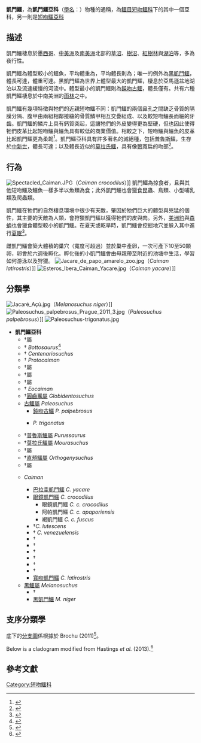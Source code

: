 {{Automatic taxobox
| name = 凱門鱷亞科
| fossil_range = <br/>[[古新世|古新世]]–[[全新世|現今]]，{{fossilrange|66|0}}
| taxon = Caimaninae
| image = Caiman_yacare.jpg
| image_caption = [[巴拉圭凱門鱷|巴拉圭凱門鱷]]（''Caiman yacare''）
| authority = Brochu, 1999
| type_species = [[南美寬吻鱷|南美寬吻鱷]]<br/>''Caiman latirostris''
| type_species_authority = [[弗朗索瓦·馬里·多丹|Daudin]], 1825
| subdivision_ranks = 屬與種
| subdivision =
見[[凱門鱷#分類學|內文]]
}}
'''凱門鱷'''，為'''凱門鱷亞科'''（[[學名|學名]]：{{lang|la|Caimaninae}}）物種的通稱，為[[鱷目|鱷目]][[短吻鱷科|短吻鱷科]]下的其中一個亞科，另一則是[[短吻鱷亞科|短吻鱷亞科]]

==描述==
凱門鱷棲息於[[墨西哥|墨西哥]]、[[中美洲|中美洲]]及[[南美洲|南美洲]]北部的[[草沼|草沼]]、[[樹沼|樹沼]]、[[紅樹林|紅樹林]]與[[湖泊|湖泊]]等，多為夜行性。

凱門鱷為體型較小的鱷魚，平均體重為{{convert|6|to|40|kg|lb|abbr=on}}，平均體長則為{{convert|2|to|2.5|m|ft|abbr=on}}；唯一的例外為[[黑凱門鱷|黑凱門鱷]]，體長可達{{convert|4|m|ft|abbr=on}}，體重可達{{convert|400|kg|lb|abbr=on}}。黑凱門鱷為世界上體型最大的凱門鱷，棲息於亞馬遜盆地湖泊以及流速緩慢的河流中。體型最小的凱門鱷則為[[鈍吻古鱷|鈍吻古鱷]]，體長僅有{{convert|1.2|to|1.5|m|ft|abbr=on}}。共有六種凱門鱷棲息於中南美洲的[[雨林|雨林]]之中。

凱門鱷有幾項特徵與牠們的近親短吻鱷不同：凱門鱷的兩個鼻孔之間缺乏骨質的隔膜分隔、腹甲由兩組相鄰接縫的骨質鱗甲相互交疊組成、以及較短吻鱷長而細的牙齒。凱門鱷的鱗片上具有鈣質突起，這讓牠們的外皮變得更為堅硬，但也因此使得牠們皮革比起短吻鱷與鱷魚具有較低的商業價值。相較之下，短吻鱷與鱷魚的皮革比起凱門鱷更為柔韌<ref>{{Cite news|url=http://www.panamleathers.com/blog/bid/345632/comparing-exotic-leathers-american-alligator-vs-caiman-skins|title=Comparing Exotic Leathers: American Alligator vs. Caiman Skins|last=Mendal|first=Abram|access-date=2016-12-04|archive-url=https://web.archive.org/web/20170731015431/http://www.panamleathers.com/blog/bid/345632/comparing-exotic-leathers-american-alligator-vs-caiman-skins|archive-date=2017-07-31|dead-url=no}}</ref>。凱門鱷亞科具有許多著名的滅絕種，包括[[普魯斯鱷|普魯斯鱷]]，生存於[[中新世|中新世]]，體長可達{{convert|12|m|ft|abbr=on}}；以及體長近似的[[莫拉氏鱷|莫拉氏鱷]]，具有像[[鴨|鴨]]寬扁的吻部<ref>{{cite journal | doi = 10.2307/3889340 | last1 = Brochu | first1 = C. A. | year = 1999 | title = Phylogenetics, Taxonomy, and Historical Biogeography of Alligatoroidea | jstor = 3889340| journal = Society of Vertebrate Paleontology Memoir | volume = 6 | issue = | pages = 9–100 }}</ref>。

==行為==
[[File:Spectacled_Caiman.JPG|thumb]]（''Caiman crocodilus''）]]
凱門鱷為掠食者，且與其他短吻鱷及鱷魚一樣多半以魚類為食；此外凱門鱷也會獵食昆蟲、鳥類、小型哺乳類及爬蟲類。

凱門鱷在牠們的自然棲息環境中很少有天敵，肇因於牠們巨大的體型與兇猛的個性，其主要的天敵為人類，會狩獵凱門鱷以獲得牠們的皮與肉。另外，[[美洲豹|美洲豹]]與[[森蚺|森蚺]]也會獵食體型較小的凱門鱷。在夏天或乾旱時，凱門鱷會挖掘地穴並躲入其中進行[[夏眠|夏眠]]<ref>{{Cite web|url=https://animals.net/caiman/|title=Caiman - Description, Habitat, Image, Diet, and Interesting Facts|access-date=2018-10-31|archive-date=2020-11-11|archive-url=https://web.archive.org/web/20201111224207/https://animals.net/caiman/|dead-url=no}}</ref>。

雌凱門鱷會築大體積的巢穴（寬度可超過{{convert|1.5|m}}）並於巢中產卵，一次可產下10至50顆卵，卵會於六週後孵化。孵化後的小凱門鱷會由母親帶至附近的池塘中生活，學習如何游泳以及狩獵。
[[File:Jacare_de_papo_amarelo_zoo.jpg|thumb]]（''Caiman latirostris''）]]
[[File:Esteros_Ibera_Caiman_Yacare.jpg|thumb]]（''Caiman yacare''）]]

== 分類學 ==
[[File:Jacaré_Açú.jpg|thumb]]（''Melanosuchus niger''）]]
[[File:Paleosuchus_palpebrosus_Prague_2011_3.jpg|thumb]]（''Paleosuchus palpebrosus''）]]
[[File:Paleosuchus-trigonatus.jpg|thumb]]

* '''凱門鱷亞科'''
** †''{{link-en|Acresuchus}}''屬
** †{{link-en|博托鱷屬|Bottosaurus}} ''Bottosaurus''<ref>{{cite journal |author=Adam P. Cossette |year=2020 |title=A new species of ''Bottosaurus'' (Alligatoroidea: Caimaninae) from the Black Peaks Formation (Palaeocene) of Texas indicates an early radiation of North American caimanines |journal=Zoological Journal of the Linnean Society |volume=Online edition |issue= |pages= |doi=10.1093/zoolinnean/zlz178 }}</ref>
** †{{link-en|森特納里鱷|Centenariosuchus}} ''Centenariosuchus''
** †{{link-en|原凱門鱷屬|Protocaiman}} ''Protocaiman''
** †''{{link-en|Kuttanacaiman}}''屬
** †''{{link-en|Gnatusuchus}}''屬
** †''{{link-en|Culebrasuchus}}''屬
** †{{link-en|始凱門鱷屬|Eocaiman}} ''Eocaiman''
** †[[圓齒鼉屬|圓齒鼉屬]] ''Globidentosuchus''
** [[古鱷屬_（現存種）|古鱷屬]] ''Paleosuchus''
*** [[鈍吻古鱷|鈍吻古鱷]] ''P. palpebrosus''
*** {{link-en|錐吻古鱷|smooth-fronted caiman}} ''P. trigonatus''
** †[[普魯斯鱷屬|普魯斯鱷屬]] ''Purussaurus''
** †[[莫拉氏鱷屬|莫拉氏鱷屬]] ''Mourasuchus''
** †''{{link-en|Necrosuchus}}''屬
** †[[直頰鱷屬|直頰鱷屬]] ''Orthogenysuchus''
** †''{{link-en|Tsoabichi}}''屬
** {{link-en|凱門鱷屬|Caiman_(genus)}} ''Caiman''
*** [[巴拉圭凱門鱷|巴拉圭凱門鱷]] ''C. yacare''
*** [[眼鏡凱門鱷|眼鏡凱門鱷]] ''C. crocodilus''
**** 眼鏡凱門鱷 ''C. c. crocodilus''
**** 阿帕凱門鱷 ''C. c. apaporiensis''
**** 褐凱門鱷 ''C. c. fuscus''
*** †''C. lutescens''
*** †{{link-en|委內瑞拉凱門鱷|Caiman venezuelensis}} ''C. venezuelensis''
*** †''{{link-en|C. wannlangstoni|Caiman wannlangstoni}}''
*** †''{{link-en|C. brevirostris|Caiman brevirostris}}''
*** †''{{link-en|C. gasparinae|Caiman gasparinae}}''
*** †''{{link-en|C. niteroiensis|Caiman niteroiensis}}''
*** †''{{link-en|C. paranensis|Caiman paranensis}}''
*** †''{{link-en|C. praecursor|Caiman praecursor}}''
*** [[寬吻凱門鱷|寬吻凱門鱷]] ''C. latirostris''
** [[黑鱷屬|黑鱷屬]] ''Melanosuchus''
*** †''{{link-en|M. fisheri|Melanosuchus fisheri}}''
*** [[黑凱門鱷|黑凱門鱷]] ''M. niger''

==支序分類學==
底下的[[分支圖|分支圖]]係根據於 Brochu (2011)<ref name=NecrosuchusRev>{{Cite journal | last1 = Brochu | first1 = C. A. | doi = 10.1111/j.1096-3642.2011.00716.x | title = Phylogenetic relationships of Necrosuchus ionensis Simpson, 1937 and the early history of caimanines | journal = Zoological Journal of the Linnean Society | volume = 163 | pages = S228–S256 | year = 2011 | pmid =  | pmc = }}</ref>。

{{clade| style=font-size:100%;line-height:85%
|label1= [[短吻鱷科|短吻鱷科]] Alligatoridae 
|1={{clade
   |1=[[短吻鱷亞科|短吻鱷亞科]] Alligatorinae
   |label2= '''凱門鱷亞科 Caimaninae''' 
   |2={{clade
      |1={{extinct}}{{link-en|始凱門鱷|Eocaiman cavernensis}} ''Eocaiman cavernensis''
      |2={{clade
         |1={{extinct}}''{{link-en|Necrosuchus ionensis}}''
         |2={{extinct}}''{{link-en|Tsoabichi greenriverensis}}''
         |3={{clade
            |1=[[鈍吻古鱷|鈍吻古鱷]] ''Paleosuchus palpebrosus''
            |2={{link-en|錐吻古鱷|smooth-fronted caiman}} ''Paleosuchus trigonatus''}}
         |4={{clade
            |1={{extinct}}[[莫拉氏鱷屬|莫拉氏鱷屬]] ''Mourasuchus''
            |2={{extinct}}[[直頰鱷屬|直頰鱷]] ''Orthogenysuchus olseni''
            |3={{clade
               |1={{extinct}}[[普魯斯鱷屬|米蘭達普魯斯鱷]] ''Purussaurus mirandai''
               |2={{extinct}}[[普魯斯鱷屬|內華爾普魯斯鱷]] ''Purussaurus neivensis''}} }}
         |label5= Jacarea 
         |5={{clade
            |1={{clade
               |1=[[眼鏡凱門鱷|眼鏡凱門鱷]] ''Caiman crocodilus''
               |2=[[巴拉圭凱門鱷|巴拉圭凱門鱷]] ''Caiman yacare''}}
            |2={{clade
               |1=[[寬吻凱門鱷|寬吻凱門鱷]] ''Caiman latirostris''
               |2=UCMP 39978 <small>（''[[南美寬吻鱷|Caiman lutescens]]''）</small>
               |3={{clade
                  |1={{extinct}}''{{link-en|Melanosuchus fisheri}}''
                  |2=[[黑凱門鱷|黑凱門鱷]] ''Melanosuchus niger''}} }} }} }} }} }} }}

Below is a cladogram modified from Hastings ''et al.'' (2013).<ref name=PanamaCrocs>{{Cite journal | last1 = Hastings | first1 = A. K. | last2 = Bloch | first2 = J. I. | last3 = Jaramillo | first3 = C. A. | last4 = Rincon | first4 = A. F. | last5 = MacFadden | first5 = B. J. | title = Systematics and biogeography of crocodylians from the Miocene of Panama | doi = 10.1080/02724634.2012.713814 | journal = Journal of Vertebrate Paleontology | volume = 33 | issue = 2 | pages = 239 | year = 2013 | pmid =  | pmc = }}</ref>

{{clade| style=font-size:100%;line-height:85%
|1={{clade
   |1={{extinct}}''{{link-en|Stangerochampsa mccabei}}''
   |2={{clade
      |1={{extinct}}{{link-en|蒙大拿腕鱷|Brachychampsa}} ''Brachychampsa montana''
      |2={{extinct}}{{link-en|希利氏腕鱷|Brachychampsa}} ''Brachychampsa sealeyi''}}
   |label3= [[短吻鱷科|短吻鱷科]] Alligatoridae 
   |3={{clade
      |1=[[短吻鱷亞科|短吻鱷亞科]] Alligatorinae
      |label2= '''凱門鱷亞科 Caimaninae''' 
      |2={{clade
         |1={{extinct}}''{{link-en|Culebrasuchus mesoamericanus}}''
         |2={{clade
            |1={{extinct}}{{link-en|始凱門鱷|Eocaiman cavernensis}} ''Eocaiman cavernensis''
            |2={{clade
               |1={{extinct}}''{{link-en|Tsoabichi greenriverensis}}''
               |2={{clade
                  |1={{clade
                     |1=[[鈍吻古鱷|鈍吻古鱷]] ''Paleosuchus palpebrosus''
                     |2={{link-en|錐吻古鱷|smooth-fronted caiman}} ''Paleosuchus trigonatus''}}
                  |2={{clade
                     |1={{clade
                        |1={{extinct}}{{link-en|森特納里鱷|Centenariosuchus}} ''Centenariosuchus gilmorei''
                        |2={{clade
                           |1={{extinct}}[[普魯斯鱷屬|內華爾普魯斯鱷]] ''Purussaurus neivensis''
                           |2={{clade
                              |1={{extinct}}[[莫拉氏鱷屬|莫拉氏鱷屬]] ''Mourasuchus''
                              |2={{extinct}}[[直頰鱷屬|直頰鱷]] ''Orthogenysuchus olseni''}} }} }}
                     |2={{clade
                        |1={{clade
                           |1=[[眼鏡凱門鱷|眼鏡凱門鱷]] ''Caiman crocodilus''
                           |2=[[巴拉圭凱門鱷|巴拉圭凱門鱷]] ''Caiman yacare''}}
                        |2={{clade
                           |1=[[寬吻凱門鱷|寬吻凱門鱷]] ''Caiman latirostris''
                           |2={{extinct}}''[[南美寬吻鱷|Caiman lutescens]]''
                           |3={{clade
                              |1={{extinct}}''{{link-en|Melanosuchus fisheri}}''
                              |2=[[黑凱門鱷|黑凱門鱷]] ''Melanosuchus niger''}} }} }} }} }} }} }} }} }} }} }}

==參考文獻==
{{Reflist}}

{{鱷目}}
{{Taxonbar|from=Q478759}}

[[Category:短吻鱷科|Category:短吻鱷科]]